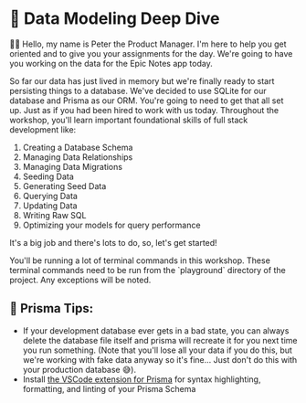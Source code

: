 # 💾 Data Modeling Deep Dive

👨‍💼 Hello, my name is Peter the Product Manager. I'm here to help you get
oriented and to give you your assignments for the day. We're going to have you
working on the data for the Epic Notes app today.

So far our data has just lived in memory but we're finally ready to start
persisting things to a database. We've decided to use SQLite for our database
and Prisma as our ORM. You're going to need to get that all set up. Just as if
you had been hired to work with us today. Throughout the workshop, you'll learn
important foundational skills of full stack development like:

1. Creating a Database Schema
2. Managing Data Relationships
3. Managing Data Migrations
4. Seeding Data
5. Generating Seed Data
6. Querying Data
7. Updating Data
8. Writing Raw SQL
9. Optimizing your models for query performance

It's a big job and there's lots to do, so, let's get started!

<callout-danger>
	You'll be running a lot of terminal commands in this workshop. These terminal
	commands need to be run from the `playground` directory of the project. Any
	exceptions will be noted.
</callout-danger>

## 🦉 Prisma Tips:

- If your development database ever gets in a bad state, you can always delete
  the database file itself and prisma will recreate it for you next time you run
  something. (Note that you'll lose all your data if you do this, but we're
  working with fake data anyway so it's fine... Just don't do this with your
  production database 😅).
- Install
  [the VSCode extension for Prisma](https://marketplace.visualstudio.com/items?itemName=Prisma.prisma)
  for syntax highlighting, formatting,
  and linting of your Prisma Schema
